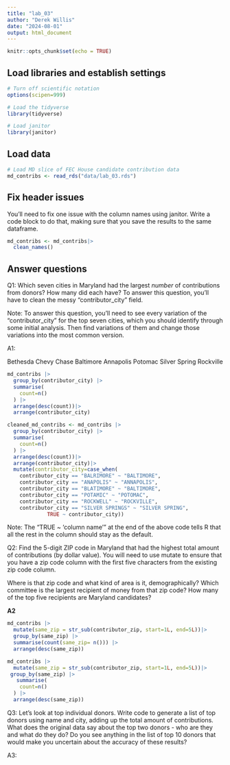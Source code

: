 ```yaml
---
title: "lab_03"
author: "Derek Willis"
date: "2024-08-01"
output: html_document
---
```


```r
knitr::opts_chunk$set(echo = TRUE)
```

## Load libraries and establish settings

```r
# Turn off scientific notation
options(scipen=999)

# Load the tidyverse
library(tidyverse)

# Load janitor
library(janitor)
```

## Load data

```r
# Load MD slice of FEC House candidate contribution data
md_contribs <- read_rds("data/lab_03.rds")
```

## Fix header issues

You'll need to fix one issue with the column names using janitor. Write a code block to do that, making sure that you save the results to the same dataframe.

```r
md_contribs <- md_contribs|>
  clean_names()
```


## Answer questions

Q1: Which seven cities in Maryland had the largest *number* of contributions from donors? How many did each have? To answer this question, you'll have to clean the messy "contributor_city" field.

Note: To answer this question, you'll need to see every variation of the "contributor_city" for the top seven cities, which you should identify through some initial analysis. Then find variations of them and change those variations into the most common version.

A1:

Bethesda
Chevy Chase
Baltimore
Annapolis
Potomac
Silver Spring
Rockville

```r
md_contribs |> 
  group_by(contributor_city) |> 
  summarise(
    count=n()
  ) |>
  arrange(desc(count))|>
  arrange(contributor_city)
```
```r
cleaned_md_contribs <- md_contribs |> 
  group_by(contributor_city) |> 
  summarise(
    count=n()
  ) |>
  arrange(desc(count))|>
  arrange(contributor_city)|>
  mutate(contributor_city=case_when(
    contributor_city == "BALRIMORE" ~ "BALTIMORE",
    contributor_city == "ANAPOLIS" ~ "ANNAPOLIS",
    contributor_city == "BLATIMORE" ~ "BALTIMORE",
    contributor_city == "POTAMIC" ~ "POTOMAC",
    contributor_city == "ROCKWELL" ~ "ROCKVILLE",
    contributor_city == "SILVER SPRINGS" ~ "SILVER SPRING",
             TRUE ~ contributor_city))
```
Note: The "TRUE ~ 'column name'" at the end of the above code tells R that all the rest in the column should stay as the default.


Q2: Find the 5-digit ZIP code in Maryland that had the highest total amount of contributions (by dollar value). You will need to use mutate to ensure that you have a zip code column with the first five characters from the existing zip code column.

Where is that zip code and what kind of area is it, demographically? Which committee is the largest recipient of money from that zip code? How many of the top five recipients are Maryland candidates?

**A2**


```r
md_contribs |>
  mutate(same_zip = str_sub(contributor_zip, start=1L, end=5L))|>
  group_by(same_zip) |>
  summarise(count(same_zip= n())) |>
  arrange(desc(same_zip))
```
```r
md_contribs |>
  mutate(same_zip = str_sub(contributor_zip, start=1L, end=5L))|>
 group_by(same_zip) |> 
   summarise(
    count=n()
  ) |>
  arrange(desc(same_zip))
```

Q3: Let's look at top individual donors. Write code to generate a list of top donors using name and city, adding up the total amount of contributions. What does the original data say about the top two donors - who are they and what do they do? Do you see anything in the list of top 10 donors that would make you uncertain about the accuracy of these results?

A3:

```r

```
